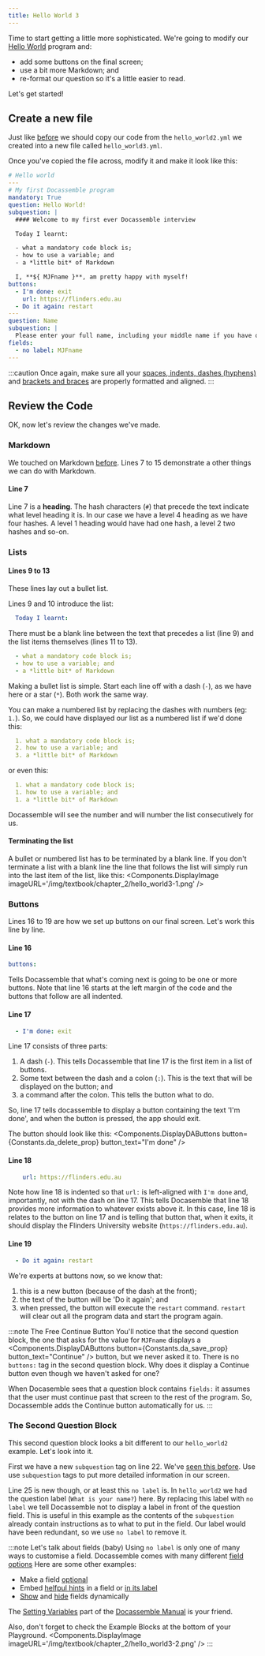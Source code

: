 ```yaml
---
title: Hello World 3
---
```


Time to start getting a little more sophisticated.  We're going to modify our
[Hello World](./00-20) program and:

* add some buttons on the final screen;
* use a bit more Markdown; and
* re-format our question so it's a little easier to read.

Let's get started!

## Create a new file
Just like [before](./00-20#create-a-new-file) we should copy our code from
the `hello_world2.yml` we created into a new file called `hello_world3.yml`.

Once you've copied the file across, modify it and make it look like this:
```yaml title='hello_world3.yml' showLineNumbers
# Hello world
---
# My first Docassemble program
mandatory: True
question: Hello World!
subquestion: |
  #### Welcome to my first ever Docassemble interview

  Today I learnt:

  - what a mandatory code block is;
  - how to use a variable; and
  - a *little bit* of Markdown

  I, **${ MJFname }**, am pretty happy with myself!
buttons:
  - I'm done: exit
    url: https://flinders.edu.au
  - Do it again: restart
---
question: Name
subquestion: |
  Please enter your full name, including your middle name if you have one
fields:
  - no label: MJFname
---
```
:::caution
Once again, make sure all your [spaces, indents, dashes (hyphens)](./00-10/#indents-spacing-and-dashes-oh-my)
and [brackets and braces](./00-20/#mako) are properly formatted and aligned.
:::

## Review the Code
OK, now let's review the changes we've made.

### Markdown
We touched on Markdown [before](./00-20/#markdown).  Lines 7 to 15 demonstrate
a other things we can do with Markdown.

#### Line 7
Line 7 is a **heading**.  The hash characters (`#`) that precede the text indicate
what level heading it is.  In our case we have a level 4 heading as we have 
four hashes.  A level 1 heading would have had one hash, a level 2 two hashes
and so-on.

### Lists
#### Lines 9 to 13
These lines lay out a bullet list.  

Lines 9 and 10 introduce the list:
```yaml
  Today I learnt:

```
There must be a blank line between the text that precedes a list (line 9) and
the list items themselves (lines 11 to 13). 
```yaml
  - what a mandatory code block is;
  - how to use a variable; and
  - a *little bit* of Markdown
```
Making a bullet list is simple.  Start each line off with a dash (`-`), as
we have here or a star (`*`).  Both work the same way.

You can make a numbered list by replacing the dashes with numbers (eg: `1.`).
So, we could have displayed our list as a numbered list if we'd done this:
```yaml
  1. what a mandatory code block is;
  2. how to use a variable; and
  3. a *little bit* of Markdown
```
or even this:
```yaml
  1. what a mandatory code block is;
  1. how to use a variable; and
  1. a *little bit* of Markdown
```
Docassemble will see the number and will number the list consecutively for us.

#### Terminating the list
A bullet or numbered list has to be terminated by a blank line.  If you don't
terminate a list with a blank line the line that follows the list will simply
run into the last item of the list, like this:
<Components.DisplayImage imageURL='/img/textbook/chapter_2/hello_world3-1.png' />

### Buttons
Lines 16 to 19 are how we set up buttons on our final screen.  Let's work 
this line by line.

#### Line 16
```yaml
buttons:
```
Tells Docassemble that what's coming next is going to be one or more buttons.
Note that line 16 starts at the left margin of the code and the buttons that
follow are all indented.

#### Line 17
```yaml
  - I'm done: exit
```
Line 17 consists of three parts:
1. A dash (`-`).  This tells Docassemble that line 17 is the first item in
a list of buttons.
1. Some text between the dash and a colon (`:`).  This is the text that will 
be displayed on the button; and
1. a command after the colon.  This tells the button what to do.

So, line 17 tells docassemble to display a button containing the text
'I'm done', and when the button is pressed, the app should exit.

The button should look like this: <Components.DisplayDAButtons button={Constants.da_delete_prop} button_text="I'm done" />

#### Line 18
```yaml
    url: https://flinders.edu.au
```
Note how line 18 is indented so that `url:` is left-aligned with `I'm done` and,
importantly, not with the dash on line 17.  This tells Docasemble that line 18
provides more information to whatever exists above it.  In this case, line 18
is relates to the button on line 17 and is telling that button that, when 
it exits, it should display the Flinders University
website (`https://flinders.edu.au`).

#### Line 19
```yaml
  - Do it again: restart
```
We're experts at buttons now, so we know that:
1. this is a new button (because of the dash at the front);
1. the text of the button will be 'Do it again'; and
1. when pressed, the button will execute the `restart` command.  `restart`
will clear out all the program data and start the program again.

:::note The Free Continue Button
You'll notice that the second
question block, the one that asks for the value for `MJFname` displays
a <Components.DisplayDAButtons button={Constants.da_save_prop} button_text="Continue" />
button, but we never asked it to.  There is no `buttons:` tag in the 
second question block.  Why does it display a Continue button even though
we haven't asked for one?

When Docasemble sees that a question block contains `fields:` it assumes that
the user must continue past that screen to the rest of the program.  So, 
Docassemble adds the Continue button automatically for us.
:::

### The Second Question Block
This second question block looks a bit different to our `hello_world2` example.
Let's look into it.

First we have a new `subquestion` tag on line 22.
We've [seen this before](./00-10#lines-4-and-5).
Use use `subquestion` tags to put more detailed information in our screen.

Line 25 is new though, or at least this `no label` is.  In `hello_world2`
we had the question label (`What is your name?`) here.  By replacing this 
label with `no label` we tell Docassemble not to display a label in front
of the question field.  This is useful in this example as the contents of
the `subquestion` already contain instructions as to what to put in the field.
Our label would have been redundant, so we use `no label` to remove it.

:::note Let's talk about fields (baby)
Using `no label` is only one of many ways to customise a field.  Docassemble
comes with many different [field options](https://docassemble.org/docs/fields.html#fields%20options)  Here are some
other examples:
* Make a field [optional](https://docassemble.org/docs/fields.html#required)
* Embed [helfpul hints](https://docassemble.org/docs/fields.html#hint)
in a field or [in its label](https://docassemble.org/docs/fields.html#help)
* [Show](https://docassemble.org/docs/fields.html#show%20if) and
[hide](https://docassemble.org/docs/fields.html#hide%20if) fields dynamically

The [Setting Variables](https://docassemble.org/docs/fields.html) part of the
[Docassemble Manual](https://docassemble.org/docs.html) is your friend.  

Also, don't forget to check the Example Blocks at the bottom of your Playground.
<Components.DisplayImage imageURL='/img/textbook/chapter_2/hello_world3-2.png' />
:::



